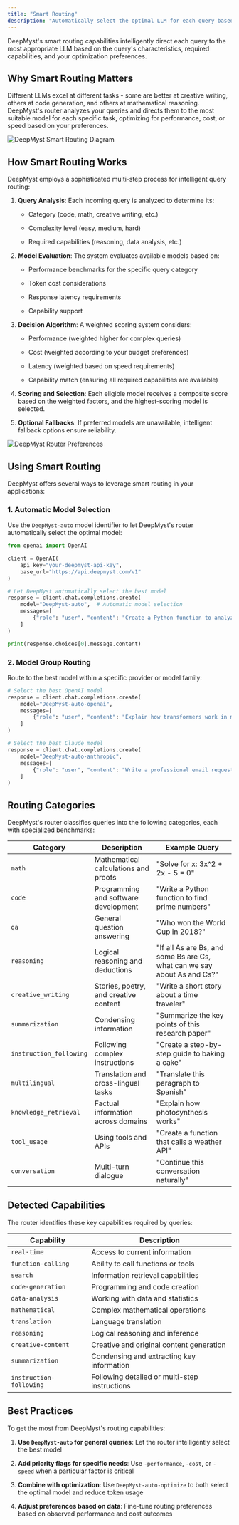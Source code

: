```yaml
---
title: "Smart Routing"
description: "Automatically select the optimal LLM for each query based on task requirements"
---
```


DeepMyst's smart routing capabilities intelligently direct each query to the most appropriate LLM based on the query's characteristics, required capabilities, and your optimization preferences.

## Why Smart Routing Matters

Different LLMs excel at different tasks - some are better at creative writing, others at code generation, and others at mathematical reasoning. DeepMyst's router analyzes your queries and directs them to the most suitable model for each specific task, optimizing for performance, cost, or speed based on your preferences.

![DeepMyst Smart Routing Diagram](/images/routing-diagram.png)

## How Smart Routing Works

DeepMyst employs a sophisticated multi-step process for intelligent query routing:

1. **Query Analysis**: Each incoming query is analyzed to determine its:

   * Category (code, math, creative writing, etc.)

   * Complexity level (easy, medium, hard)

   * Required capabilities (reasoning, data analysis, etc.)

2. **Model Evaluation**: The system evaluates available models based on:

   * Performance benchmarks for the specific query category

   * Token cost considerations

   * Response latency requirements

   * Capability support

3. **Decision Algorithm**: A weighted scoring system considers:

   * Performance (weighted higher for complex queries)

   * Cost (weighted according to your budget preferences)

   * Latency (weighted based on speed requirements)

   * Capability match (ensuring all required capabilities are available)

4. **Scoring and Selection**: Each eligible model receives a composite score based on the weighted factors, and the highest-scoring model is selected.

5. **Optional Fallbacks**: If preferred models are unavailable, intelligent fallback options ensure reliability.

![DeepMyst Router Preferences](/router-preferences.png)

## Using Smart Routing

DeepMyst offers several ways to leverage smart routing in your applications:

### 1. Automatic Model Selection

Use the `DeepMyst-auto` model identifier to let DeepMyst's router automatically select the optimal model:

```python
from openai import OpenAI

client = OpenAI(
    api_key="your-deepmyst-api-key",
    base_url="https://api.deepmyst.com/v1"
)

# Let DeepMyst automatically select the best model
response = client.chat.completions.create(
    model="DeepMyst-auto",  # Automatic model selection
    messages=[
        {"role": "user", "content": "Create a Python function to analyze sales data"}
    ]
)

print(response.choices[0].message.content)
```

### 2. Model Group Routing

Route to the best model within a specific provider or model family:

```python
# Select the best OpenAI model
response = client.chat.completions.create(
    model="DeepMyst-auto-openai",
    messages=[
        {"role": "user", "content": "Explain how transformers work in machine learning"}
    ]
)

# Select the best Claude model
response = client.chat.completions.create(
    model="DeepMyst-auto-anthropic",
    messages=[
        {"role": "user", "content": "Write a professional email requesting a meeting"}
    ]
)
```

## Routing Categories

DeepMyst's router classifies queries into the following categories, each with specialized benchmarks:

| Category                | Description                           | Example Query                                                            |
| ----------------------- | ------------------------------------- | ------------------------------------------------------------------------ |
| `math`                  | Mathematical calculations and proofs  | "Solve for x: 3x^2 + 2x - 5 = 0"                                         |
| `code`                  | Programming and software development  | "Write a Python function to find prime numbers"                          |
| `qa`                    | General question answering            | "Who won the World Cup in 2018?"                                         |
| `reasoning`             | Logical reasoning and deductions      | "If all As are Bs, and some Bs are Cs, what can we say about As and Cs?" |
| `creative_writing`      | Stories, poetry, and creative content | "Write a short story about a time traveler"                              |
| `summarization`         | Condensing information                | "Summarize the key points of this research paper"                        |
| `instruction_following` | Following complex instructions        | "Create a step-by-step guide to baking a cake"                           |
| `multilingual`          | Translation and cross-lingual tasks   | "Translate this paragraph to Spanish"                                    |
| `knowledge_retrieval`   | Factual information across domains    | "Explain how photosynthesis works"                                       |
| `tool_usage`            | Using tools and APIs                  | "Create a function that calls a weather API"                             |
| `conversation`          | Multi-turn dialogue                   | "Continue this conversation naturally"                                   |

## Detected Capabilities

The router identifies these key capabilities required by queries:

| Capability              | Description                                   |
| ----------------------- | --------------------------------------------- |
| `real-time`             | Access to current information                 |
| `function-calling`      | Ability to call functions or tools            |
| `search`                | Information retrieval capabilities            |
| `code-generation`       | Programming and code creation                 |
| `data-analysis`         | Working with data and statistics              |
| `mathematical`          | Complex mathematical operations               |
| `translation`           | Language translation                          |
| `reasoning`             | Logical reasoning and inference               |
| `creative-content`      | Creative and original content generation      |
| `summarization`         | Condensing and extracting key information     |
| `instruction-following` | Following detailed or multi-step instructions |

## Best Practices

To get the most from DeepMyst's routing capabilities:

1. **Use `DeepMyst-auto` for general queries**: Let the router intelligently select the best model

2. **Add priority flags for specific needs**: Use `-performance`, `-cost`, or `-speed` when a particular factor is critical

3. **Combine with optimization**: Use `DeepMyst-auto-optimize` to both select the optimal model and reduce token usage

4. **Adjust preferences based on data**: Fine-tune routing preferences based on observed performance and cost outcomes